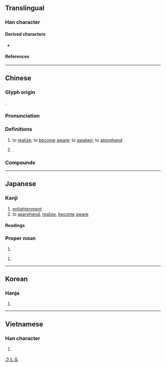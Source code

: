 {{character info}}
==Translingual==

===Han character===
{{Han char|rn=61|rad=心|as=07|sn=10|four=91061|canj=PMMR|ids=⿰忄吾}}

====Derived characters====
* {{l|mul|[[𭉰]], [[𮢬]], [[𡩺]], [[𦷮]], [[𥧝]], [[𩄭]], [[𮒽]]}}

====References====
{{Han ref|kx=0388.050|dkj=10680|dj=0720.200|hdz=42303.040|uh=609F}}

----

==Chinese==
{{zh-forms|alt=寤,晤}}

===Glyph origin===
{{Han etym}}
{{Han compound|心|alt1=忄|吾|ls=psc|c1=s|c2=p}}.

===Pronunciation===
{{zh-pron
|m=wù
|m-s=
|c=ng6
|c-t=
|g=
|h=pfs=ngu
|j=
|mb=ngū
|md=nguô
|mn=qz,tw,xm:ngō͘/twv,zz:gō͘
|mn-t=
|w=3ngu
|x=
|mc=y
|oc=y
|cat=v
}}

===Definitions===
{{zh-hanzi}}

# to [[realize]]; to [[become]] [[aware]]; to [[awaken]]; to [[apprehend]]
# {{surname|zh}}.

===Compounds===
{{zh-der|不悟|了悟|參悟|執迷不悟|夙悟|大徹大悟|大悟|大澈大悟|妙悟|孫悟空|小悟|幡然悔悟|弗悟|徹悟|恍然大悟|悔悟|悟出|悟性|悟禪|悟道|悟頭詩|感悟|慧悟|憬悟|才悟|明悟|曉悟|會悟|朗悟|機悟|沙悟淨|漸悟|澈悟|猛然大悟|玄悟|省悟|瞭悟|神悟|穎悟|穎悟絕人|穎悟絕倫|精悟玄鑒|翻然悔悟|至死不悟|覺悟|解悟|豁然大悟|豁然省悟|豁然開悟|跕鳶之悟|醒悟|開悟|頓悟|頓悟前非|領悟|達悟}}

----

==Japanese==

===Kanji===
{{ja-kanji|grade=c|rs=心07}}

# [[enlightenment]]
# to [[apprehend]], [[realize]], [[become]] [[aware]]

====Readings====
{{ja-readings
|goon=ぐ
|kanon=ご
|kun=さと-る, さとり-
}}

===Proper noun===
{{ja-pos|proper|さとる}}

# {{given name|ja|male}}

{{ja-pos|proper|さとし}}

# {{given name|ja|male}}

[[Category:Japanese male given names|さとる]]

----

==Korean==

===Hanja===
{{ko-hanja|hangeul=오|eumhun=|rv=o|mr=o|y=o}}

# {{rfdef|ko|sort=心07}}

----

==Vietnamese==

===Han character===
{{vi-readings|reading=ngộ|rs=心07}}

# {{rfdef|vi|sort=心07}}